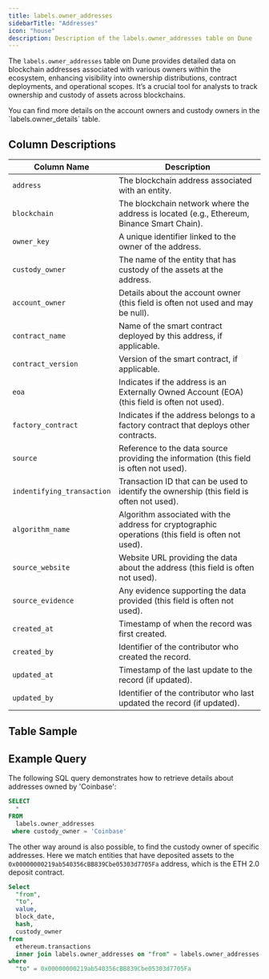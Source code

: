 ```yaml
---
title: labels.owner_addresses
sidebarTitle: "Addresses"
icon: "house"
description: Description of the labels.owner_addresses table on Dune
---
```



The `labels.owner_addresses` table on Dune provides detailed data on blockchain addresses associated with various owners within the ecosystem, enhancing visibility into ownership distributions, contract deployments, and operational scopes. It’s a crucial tool for analysts to track ownership and custody of assets across blockchains.

<Tip>
  You can find more details on the account owners and custody owners in the `labels.owner_details` table.
</Tip>

## Column Descriptions

| Column Name                | Description                                                                                       |
|----------------------------|---------------------------------------------------------------------------------------------------|
| `address`                  | The blockchain address associated with an entity.                                                 |
| `blockchain`               | The blockchain network where the address is located (e.g., Ethereum, Binance Smart Chain).        |
| `owner_key`                | A unique identifier linked to the owner of the address.                                           |
| `custody_owner`            | The name of the entity that has custody of the assets at the address.                             |
| `account_owner`            | Details about the account owner (this field is often not used and may be null).                   |
| `contract_name`            | Name of the smart contract deployed by this address, if applicable.                               |
| `contract_version`         | Version of the smart contract, if applicable.                                                     |
| `eoa`                      | Indicates if the address is an Externally Owned Account (EOA) (this field is often not used).     |
| `factory_contract`         | Indicates if the address belongs to a factory contract that deploys other contracts.              |
| `source`                   | Reference to the data source providing the information (this field is often not used).            |
| `indentifying_transaction` | Transaction ID that can be used to identify the ownership (this field is often not used).         |
| `algorithm_name`           | Algorithm associated with the address for cryptographic operations (this field is often not used).|
| `source_website`           | Website URL providing the data about the address (this field is often not used).                  |
| `source_evidence`          | Any evidence supporting the data provided (this field is often not used).                         |
| `created_at`               | Timestamp of when the record was first created.                                                   |
| `created_by`               | Identifier of the contributor who created the record.                                             |
| `updated_at`               | Timestamp of the last update to the record (if updated).                                          |
| `updated_by`               | Identifier of the contributor who last updated the record (if updated).                           |

## Table Sample


<TableSample tableSchema="labels" tableName="owner_addresses" />

## Example Query

The following SQL query demonstrates how to retrieve details about addresses owned by 'Coinbase':

```sql
SELECT
  *
FROM
  labels.owner_addresses
 where custody_owner = 'Coinbase'
```

The other way around is also possible, to find the custody owner of specific addresses. Here we match entities that have deposited assets to the ``0x00000000219ab540356cBB839Cbe05303d7705Fa`` address, which is the ETH 2.0 deposit contract.

```sql
Select
  "from",
  "to",
  value,
  block_date,
  hash,
  custody_owner
from
  ethereum.transactions
  inner join labels.owner_addresses on "from" = labels.owner_addresses.address
where
  "to" = 0x00000000219ab540356cBB839Cbe05303d7705Fa
```

<div>
  <DuneEmbed qID="3730682" vID="6274458" height={600} />
</div>


